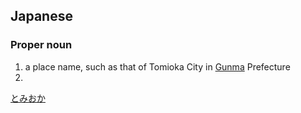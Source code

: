 ==Japanese==
{{ja-kanjitab|とみ|おか|yomi=k}}

===Proper noun===
{{ja-pos|とみおか|proper}}

# a place name, such as that of Tomioka City in [[Gunma]] Prefecture
# {{surname|lang=ja|sort=とみおか}}

[[Category:ja:Cities|とみおか]]